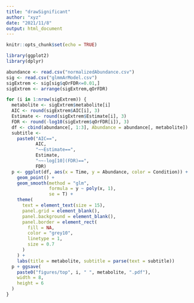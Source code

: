 ```yaml
---
title: "drawSignificant"
author: "xyz"
date: "2021/11/8"
output: html_document
---
```


```r
knitr::opts_chunk$set(echo = TRUE)
```

```r
library(ggplot2)
library(dplyr)
```


```r
abundance <- read.csv("normalizedAbundance.csv")
sig <- read.csv("glmmArModel.csv")
sigExtrem <- sig[sig$qOrFDR<=0.01,]
sigExtrem <- arrange(sigExtrem,qOrFDR)

for (i in 1:nrow(sigExtrem)) {
  metabolite <- sigExtrem$metabolite[i]
  AIC <- round(sigExtrem$AIC[i], 3)
  Estimate <- round(sigExtrem$Estimate[i], 3)
  FDR <- round(-log10(sigExtrem$qOrFDR[i]), 3)
  df <- cbind(abundance[, 1:3], Abundance = abundance[, metabolite])
  subtitle <-
    paste0("AIC==",
           AIC,
           "~~Estimate==",
           Estimate,
           "~~-log[10](FDR)==",
           FDR)
  p <- ggplot(df, aes(x = Time, y = Abundance, color = Condition)) +
    geom_point() +
    geom_smooth(method = "glm",
                formula = y ~ poly(x, 1),
                se = T) +
    theme(
      text = element_text(size = 15),
      panel.grid = element_blank(),
      panel.background = element_blank(),
      panel.border = element_rect(
        fill = NA,
        color = "grey10",
        linetype = 1,
        size = 0.7
      )
    ) +
    labs(title = metabolite, subtitle = parse(text = subtitle))
  p + ggsave(
    paste0("figures/top", i, " ", metabolite, ".pdf"),
    width = 8,
    height = 6
  )
}
```

